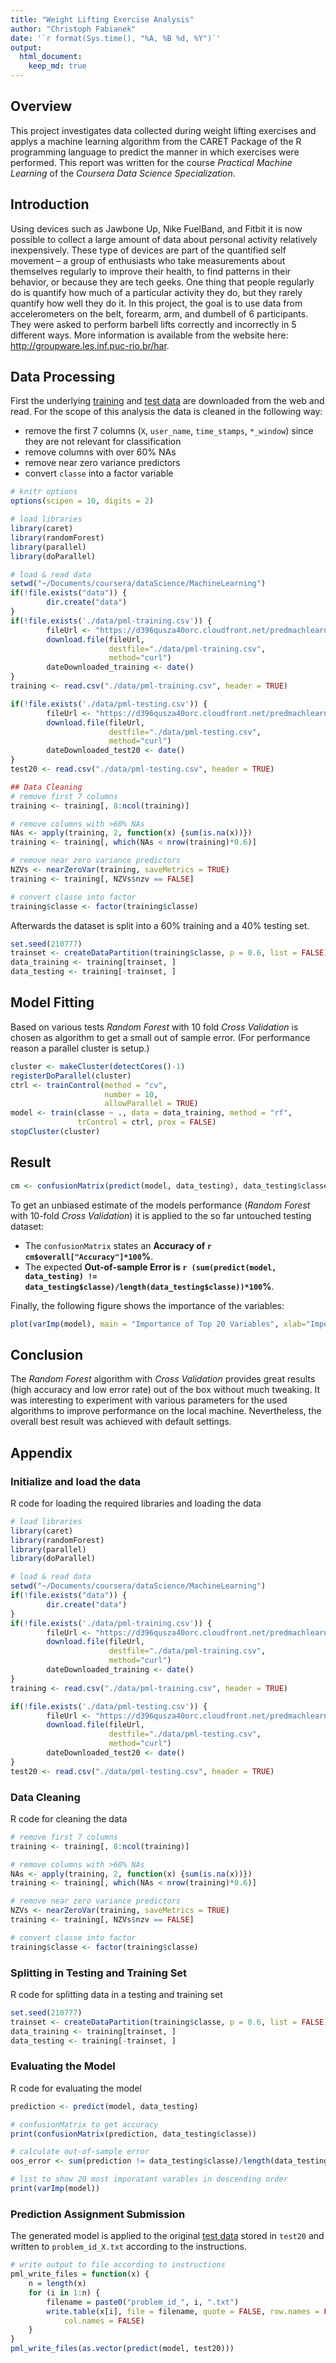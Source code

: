 ```yaml
---
title: "Weight Lifting Exercise Analysis"
author: "Christoph Fabianek"
date: '`r format(Sys.time(), "%A, %B %d, %Y")`'
output: 
  html_document:
    keep_md: true
---
```


## Overview
This project investigates data collected during weight lifting exercises and applys a machine learning algorithm from the CARET Package of the R programming language to predict the manner in which exercises were performed. This report was written for the course *Practical Machine Learning* of the *Coursera Data Science Specialization*.


## Introduction
Using devices such as Jawbone Up, Nike FuelBand, and Fitbit it is now possible to collect a large amount of data about personal activity relatively inexpensively. These type of devices are part of the quantified self movement – a group of enthusiasts who take measurements about themselves regularly to improve their health, to find patterns in their behavior, or because they are tech geeks. One thing that people regularly do is quantify how much of a particular activity they do, but they rarely quantify how well they do it. In this project, the goal is  to use data from accelerometers on the belt, forearm, arm, and dumbell of 6 participants. They were asked to perform barbell lifts correctly and incorrectly in 5 different ways. More information is available from the website here:  [http://groupware.les.inf.puc-rio.br/har](http://groupware.les.inf.puc-rio.br/har).

## Data Processing
First the underlying [training](https://d396qusza40orc.cloudfront.net/predmachlearn/pml-training.csv) and [test data](https://d396qusza40orc.cloudfront.net/predmachlearn/pml-testing.csv) are downloaded from the web and read. For the scope of this analysis the data is cleaned in the following way:

* remove the first 7 columns (`X`, `user_name`, `time_stamps`, `*_window`) since they are not relevant for classification
* remove columns with over 60% NAs
* remove near zero variance predictors
* convert `classe` into a factor variable

```r
# knitr options
options(scipen = 10, digits = 2)

# load libraries
library(caret)
library(randomForest)
library(parallel)
library(doParallel)

# load & read data
setwd("~/Documents/coursera/dataScience/MachineLearning")
if(!file.exists("data")) {
        dir.create("data")
}
if(!file.exists('./data/pml-training.csv')) {
        fileUrl <- "https://d396qusza40orc.cloudfront.net/predmachlearn/pml-training.csv"
        download.file(fileUrl,
                      destfile="./data/pml-training.csv",
                      method="curl")
        dateDownloaded_training <- date()
}
training <- read.csv("./data/pml-training.csv", header = TRUE)

if(!file.exists('./data/pml-testing.csv')) {
        fileUrl <- "https://d396qusza40orc.cloudfront.net/predmachlearn/pml-testing.csv"
        download.file(fileUrl,
                      destfile="./data/pml-testing.csv",
                      method="curl")
        dateDownloaded_test20 <- date()
}
test20 <- read.csv("./data/pml-testing.csv", header = TRUE)

## Data Cleaning
# remove first 7 columns
training <- training[, 8:ncol(training)]

# remove columns with >60% NAs
NAs <- apply(training, 2, function(x) {sum(is.na(x))})
training <- training[, which(NAs < nrow(training)*0.6)]

# remove near zero variance predictors
NZVs <- nearZeroVar(training, saveMetrics = TRUE)
training <- training[, NZVs$nzv == FALSE]

# convert classe into factor
training$classe <- factor(training$classe)
```

Afterwards the dataset is split into a 60% training and a 40% testing set.

```r
set.seed(210777)
trainset <- createDataPartition(training$classe, p = 0.6, list = FALSE)
data_training <- training[trainset, ]
data_testing <- training[-trainset, ]
```

## Model Fitting
Based on various tests *Random Forest* with 10 fold *Cross Validation* is chosen as algorithm to get a small out of sample error. (For performance reason a parallel cluster is setup.)  
```r
cluster <- makeCluster(detectCores()-1)
registerDoParallel(cluster)
ctrl <- trainControl(method = "cv",
                     number = 10,
                     allowParallel = TRUE)
model <- train(classe ~ ., data = data_training, method = "rf", 
               trControl = ctrl, prox = FALSE)
stopCluster(cluster)
```

## Result
```r
cm <- confusionMatrix(predict(model, data_testing), data_testing$classe)
```

To get an unbiased estimate of the models performance (*Random Forest* with 10-fold *Cross Validation*) it is applied to the so far untouched testing dataset:

* The `confusionMatrix` states an **Accuracy of `r cm$overall["Accuracy"]*100`%**.  
* The expected **Out-of-sample Error is `r (sum(predict(model, data_testing) != data_testing$classe)/length(data_testing$classe))*100`%**.

Finally, the following figure shows the importance of the variables:
```r
plot(varImp(model), main = "Importance of Top 20 Variables", xlab="Importance in %", top = 20)
```

## Conclusion
The *Random Forest* algorithm with *Cross Validation* provides great results (high accuracy and low error rate) out of the box without much tweaking. It was interesting to experiment with various parameters for the used algorithms to improve performance on the local machine. Nevertheless, the overall best result was achieved with default settings.


## Appendix

### Initialize and load the data
R code for loading the required libraries and loading the data  

```r
# load libraries
library(caret)
library(randomForest)
library(parallel)
library(doParallel)

# load & read data
setwd("~/Documents/coursera/dataScience/MachineLearning")
if(!file.exists("data")) {
        dir.create("data")
}
if(!file.exists('./data/pml-training.csv')) {
        fileUrl <- "https://d396qusza40orc.cloudfront.net/predmachlearn/pml-training.csv"
        download.file(fileUrl,
                      destfile="./data/pml-training.csv",
                      method="curl")
        dateDownloaded_training <- date()
}
training <- read.csv("./data/pml-training.csv", header = TRUE)

if(!file.exists('./data/pml-testing.csv')) {
        fileUrl <- "https://d396qusza40orc.cloudfront.net/predmachlearn/pml-testing.csv"
        download.file(fileUrl,
                      destfile="./data/pml-testing.csv",
                      method="curl")
        dateDownloaded_test20 <- date()
}
test20 <- read.csv("./data/pml-testing.csv", header = TRUE)
```

### Data Cleaning
R code for cleaning the data  

```r
# remove first 7 columns
training <- training[, 8:ncol(training)]

# remove columns with >60% NAs
NAs <- apply(training, 2, function(x) {sum(is.na(x))})
training <- training[, which(NAs < nrow(training)*0.6)]

# remove near zero variance predictors
NZVs <- nearZeroVar(training, saveMetrics = TRUE)
training <- training[, NZVs$nzv == FALSE]

# convert classe into factor
training$classe <- factor(training$classe)
```

### Splitting in Testing and Training Set
R code for splitting data in a testing and training set  

```r
set.seed(210777)
trainset <- createDataPartition(training$classe, p = 0.6, list = FALSE)
data_training <- training[trainset, ]
data_testing <- training[-trainset, ]
```

### Evaluating the Model
R code for evaluating the model
```r
prediction <- predict(model, data_testing)

# confusionMatrix to get accuracy
print(confusionMatrix(prediction, data_testing$classe))

# calculate out-of-sample error
oos_error <- sum(prediction != data_testing$classe)/length(data_testing$classe)

# list to show 20 most imporatant varables in descending order
print(varImp(model))
```

### Prediction Assignment Submission
The generated model is applied to the original [test data](https://d396qusza40orc.cloudfront.net/predmachlearn/pml-testing.csv) stored in `test20` and written to `problem_id_X.txt` according to the instructions.

```r
# write output to file according to instructions
pml_write_files = function(x) {
    n = length(x)
    for (i in 1:n) {
        filename = paste0("problem_id_", i, ".txt")
        write.table(x[i], file = filename, quote = FALSE, row.names = FALSE, 
            col.names = FALSE)
    }
}
pml_write_files(as.vector(predict(model, test20)))
```

